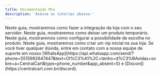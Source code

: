 ```yaml
---
title: Documentação Mta
description: 'Acesse os tutorias abaixo:'
---
```


<Card title="Como instalar o script do Mta" icon="square-1" href="/mta/instalacao" color="#25d366"> 
  Neste guia, mostraremos como fazer a integração da loja com o seu servidor.
</Card>

<Card title="Como deixar um produto temporário" icon="square-2" href="/general/produto-temporario" color="#25d366"> 
  Neste guia, mostraremos como deixar um produto temporário.
</Card>

<Card title="Como adicionar escolha de veículos/itens no produto" icon="square-3" href="mta/adicionar-escolhas" color="#25d366"> 
  Neste guia, mostraremos como configurar a possibilidade de escolha no produto.
</Card>

<Card title="Como criar um vip inicial" icon="square-4" href="/general/vip-inicial" color="#25d366"> 
  Neste guia, mostraremos como criar um vip inicial na sua loja.
</Card>

<Check>
Se você tiver qualquer dúvida, entre em contato com a nossa equipe de suporte
em nosso [WhatsApp](https://api.whatsapp.com/send/?phone=5515992647447&text=Ol%C3%A1%2C+tenho+d%C3%BAvidas+sobre+a+CentralCart&type=phone_number&app_absent=0) 
e [Discord](https://centralcart.com.br/discord).
</Check>

